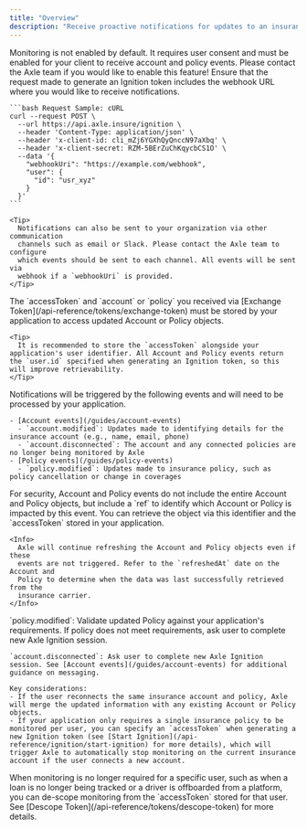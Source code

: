 ```yaml
---
title: "Overview"
description: "Receive proactive notifications for updates to an insurance policy, such as policy cancellation or change in coverages."
---
```


<Warning>
  Monitoring is not enabled by default. It requires user consent and must be
  enabled for your client to receive account and policy events. Please contact
  the Axle team if you would like to enable this feature!
</Warning>

<Steps>
  <Step title="Configure Ignition to receive webhooks" titleSize="h3">
    Ensure that the request made to generate an Ignition token includes the webhook URL where you would like to receive notifications.
    <Note>
      <Snippet file="custom-webhooks.mdx" />
    </Note>

    ```bash Request Sample: cURL
    curl --request POST \
      --url https://api.axle.insure/ignition \
      --header 'Content-Type: application/json' \
      --header 'x-client-id: cli_mZj6YGXhQyQnccN97aXbq' \
      --header 'x-client-secret: RZM-5BErZuChKqycbCS1O' \
      --data '{
        "webhookUri": "https://example.com/webhook",
        "user": {
          "id": "usr_xyz"
        }
      }'
    ```

    <Tip>
      Notifications can also be sent to your organization via other communication
      channels such as email or Slack. Please contact the Axle team to configure
      which events should be sent to each channel. All events will be sent via
      webhook if a `webhookUri` is provided.
    </Tip>

  </Step>
  <Step title="Store `accessToken` for future access">
    The `accessToken` and `account` or `policy` you received via [Exchange Token](/api-reference/tokens/exchange-token) must be stored by your application to access updated Account or Policy objects.

    <Tip>
      It is recommended to store the `accessToken` alongside your application's user identifier. All Account and Policy events return the `user.id` specified when generating an Ignition token, so this will improve retrievability.
    </Tip>

  </Step>
  <Step title="Process Account and Policy events" titleSize="h3">
    Notifications will be triggered by the following events and will need to be processed by your application.

    - [Account events](/guides/account-events)
      - `account.modified`: Updates made to identifying details for the insurance account (e.g., name, email, phone)
      - `account.disconnected`: The account and any connected policies are no longer being monitored by Axle
    - [Policy events](/guides/policy-events)
      - `policy.modified`: Updates made to insurance policy, such as policy cancellation or change in coverages

  </Step>
  <Step title="Retrieve Account or Policy object" titleSize="h3">
    For security, Account and Policy events do not include the entire Account and Policy objects, but include a `ref` to identify which Account or Policy is impacted by this event. You can retrieve the object via this identifier and the `accessToken` stored in your application.

    <Info>
      Axle will continue refreshing the Account and Policy objects even if these
      events are not triggered. Refer to the `refreshedAt` date on the Account and
      Policy to determine when the data was last successfully retrieved from the
      insurance carrier.
    </Info>

  </Step>
  <Step title="Validate against requirements and contact user if action is required" titleSize="h3">
    `policy.modified`: Validate updated Policy against your application's requirements. If policy does not meet requirements, ask user to complete new Axle Ignition session.
    
    `account.disconnected`: Ask user to complete new Axle Ignition session. See [Account events](/guides/account-events) for additional guidance on messaging.

    Key considerations:
    - If the user reconnects the same insurance account and policy, Axle will merge the updated information with any existing Account or Policy objects.
    - If your application only requires a single insurance policy to be monitored per user, you can specify an `accessToken` when generating a new Ignition token (see [Start Ignition](/api-reference/ignition/start-ignition) for more details), which will trigger Axle to automatically stop monitoring on the current insurance account if the user connects a new account.

  </Step>
  <Step title="If needed, stop monitoring for user's `accessToken`" titleSize="h3">
    When monitoring is no longer required for a specific user, such as when a loan is no longer being tracked or a driver is offboarded from a platform, you can de-scope monitoring from the `accessToken` stored for that user. See [Descope Token](/api-reference/tokens/descope-token) for more details.
  </Step>
</Steps>
